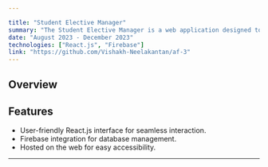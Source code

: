 ```yaml
---

title: "Student Elective Manager"
summary: "The Student Elective Manager is a web application designed to simplify the process of selecting and managing electives for students."
date: "August 2023 - December 2023"
technologies: ["React.js", "Firebase"]
link: "https://github.com/Vishakh-Neelakantan/af-3"
---
```


## Overview

## Features
- User-friendly React.js interface for seamless interaction.
- Firebase integration for database management.
- Hosted on the web for easy accessibility.

---